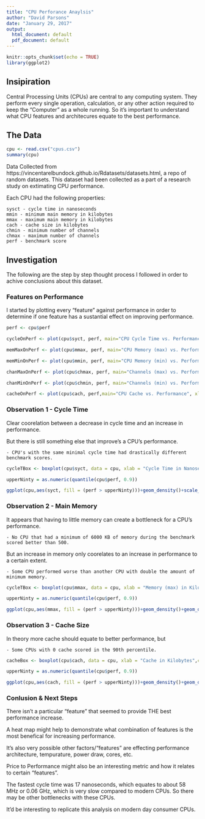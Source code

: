 ```yaml
---
title: "CPU Perforance Anaylsis"
author: "David Parsons"
date: "January 29, 2017"
output:
  html_document: default
  pdf_document: default
---
```


```r
knitr::opts_chunk$set(echo = TRUE)
library(ggplot2)
```

## Insipiration

Central Processing Units (CPUs) are central to any computing system. They perform every single operation, calculation, or any other action required to keep the "Computer" as a whole running. So it's important to understand what CPU features and architecures equate to the best performance.

## The Data

```r

cpu <- read.csv("cpus.csv")
summary(cpu)
```

Data Collected from https://vincentarelbundock.github.io/Rdatasets/datasets.html, a repo of random datasets. This dataset had been collected as a part of a research study on extimating CPU performance.

Each CPU had the following properties:

    sysct - cycle time in nanoseconds
    mmin - minimum main memory in kilobytes
    mmax - maximum main memory in kilobytes
    cach - cache size in kilobytes
    chmin - minimum number of channels
    chmax - maximum number of channels
    perf - benchmark score

## Investigation

The following are the step by step thought process I followed in order to achive conclusions about this dataset.

### Features on Performance

I started by plotting every "feature" against performance in order to determine if one feature has a sustantial effect on improving performance.

```r
perf <- cpu$perf

cycleOnPerf <- plot(cpu$syct, perf, main="CPU Cycle Time vs. Performance", xlab = "Cycle Time in Seconds", ylab = "Benchmark Performance", xlim = rev(range(cpu$syct)), col = "blue")

memMaxOnPerf <- plot(cpu$mmax, perf, main="CPU Memory (max) vs. Performance", xlab = "Max Memory in Kilobytes", ylab = "Benchmark Performance", col = "red")

memMinOnPerf <- plot(cpu$mmin, perf, main="CPU Memory (min) vs. Performance", xlab = "Minimum Memory in Kilobytes", ylab = "Benchmark Performance", col = "red")

chanMaxOnPerf <- plot(cpu$chmax, perf, main="Channels (max) vs. Performance", xlab = "Max Channels", ylab = "Benchmark Performance", col = "darkgreen")

chanMinOnPerf <- plot(cpu$chmin, perf, main="Channels (min) vs. Performance", xlab = "Min Channels", ylab = "Benchmark Performance", col = "darkgreen")

cacheOnPerf <- plot(cpu$cach, perf,main="CPU Cache vs. Performance", xlab = "Cache in Kilobytes", ylab = "Benchmark Performance", col = "orange")

```

### Observation 1 - Cycle Time

Clear coorelation between a decrease in cycle time and an increase in performance.

But there is still something else that improve's a CPU's performance.

    - CPU's with the same minimal cycle time had drastically different benchmark scores.

```r
cycleTBox <- boxplot(cpu$syct, data = cpu, xlab = "Cycle Time in Nanoseconds",col = "lightblue", medcol = "orange", bg = "blue", range = 4, cex.main=2,cex.lab=1.5, horizontal = TRUE, varwidth = TRUE, pch = 19)

upperNinty = as.numeric(quantile(cpu$perf, 0.9))

ggplot(cpu,aes(syct, fill = (perf > upperNinty)))+geom_density()+scale_x_continuous(name = "Cycle Time in Nanoseconds")+scale_y_continuous(name = "Density")

```

### Observation 2 - Main Memory

It appears that having to little memory can create a bottleneck for a CPU's performance.

    - No CPU that had a minimum of 6000 KB of memory during the benchmark scored better than 500.
    
But an increase in memory only coorelates to an increase in performance to a certain extent.

    - Some CPU performed worse than another CPU with double the amount of minimum memory.

```r

cycleTBox <- boxplot(cpu$mmax, data = cpu, xlab = "Memory (max) in Kilobytes",col = "lightgreen", medcol = "blue", bg = "blue", range = 4, cex.main=2,cex.lab=1.5, horizontal = TRUE, varwidth = TRUE, pch = 19)

upperNinty = as.numeric(quantile(cpu$perf, 0.9))

ggplot(cpu,aes(mmax, fill = (perf > upperNinty)))+geom_density()+geom_density()+scale_x_continuous(name = "Memory (max) in Kilobytes")+scale_y_continuous(name = "Density")

```

### Observation 3 - Cache Size

In theory more cache should equate to better performance, but

    - Some CPUs with 0 cache scored in the 90th percentile.

```r
cacheBox <- boxplot(cpu$cach, data = cpu, xlab = "Cache in Kilobytes",col = "grey", medcol = "red", bg = "blue", range = 4, cex.main=2,cex.lab=1.5, horizontal = TRUE, varwidth = TRUE, pch = 19)

upperNinty = as.numeric(quantile(cpu$perf, 0.9))

ggplot(cpu,aes(cach, fill = (perf > upperNinty)))+geom_density()+geom_density()+scale_x_continuous(name = "Cache in Kilobytes")+scale_y_continuous(name = "Density")
```

### Conlusion & Next Steps
There isn't a particular "feature" that seemed to provide THE best performance increase.

A heat map might help to demonstrate what combination of features is the most benefical for increasing performance.

It's also very possible other factors/"features" are effecting performance architecture, tempurature, power draw, cores, etc.

Price to Performance might also be an interesting metric and how it relates to certain "features".

The fastest cycle time was 17 nanoseconds, which equates to about 58 MHz or 0.06 GHz, which is very slow compared to modern CPUs. So there may be other bottlenecks with these CPUs.

It'd be interesting to replicate this analysis on modern day consumer CPUs.
